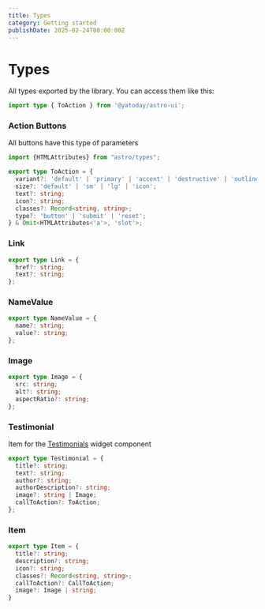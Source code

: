 ```yaml
---
title: Types
category: Getting started
publishDate: 2025-02-24T00:00:00Z
---
```


# Types

All types exported by the library. You can access them like this:

```typescript 
import type { ToAction } from '@yatoday/astro-ui';
```

### Action Buttons
All buttons have this type of parameters

```typescript
import {HTMLAttributes} from "astro/types"; 

export type ToAction = {
  variant?: 'default' | 'primary' | 'accent' | 'destructive' | 'outline' | 'ghost' | 'link';
  size?: 'default' | 'sm' | 'lg' | 'icon';
  text?: string;
  icon?: string;
  classes?: Record<string, string>;
  type?: 'button' | 'submit' | 'reset';
} & Omit<HTMLAttributes<'a'>, 'slot'>;
```

### Link

```typescript
export type Link = {
  href?: string;
  text?: string;
};
```

### NameValue

```typescript
export type NameValue = {
  name?: string;
  value?: string;
};
```

### Image

```typescript
export type Image = {
  src: string;
  alt?: string;
  aspectRatio?: string;
};
```

### Testimonial

Item for the [Testimonials](/docs/widget-testimonials) widget component

```typescript
export type Testimonial = {
  title?: string;
  text?: string;
  author?: string;
  authorDescription?: string;
  image?: string | Image;
  callToAction?: ToAction;
};
```

### Item

```typescript
export type Item = {
  title?: string;
  description?: string;
  icon?: string;
  classes?: Record<string, string>;
  callToAction?: CallToAction;
  image?: Image | string;
}
```
